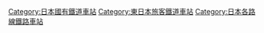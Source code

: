 [[Category:日本國有鐵道車站|Category:日本國有鐵道車站]]
[[Category:東日本旅客鐵道車站|Category:東日本旅客鐵道車站]]
[[Category:日本各路線鐵路車站|Category:日本各路線鐵路車站]]
{{DEFAULTSORT:Uetsu}}